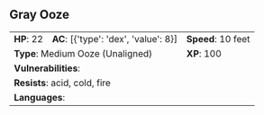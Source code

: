 ## Gray Ooze {#monster-gray-ooze}

```{=html}
<table class="table table-striped">
    <tbody>
        <tr>                    
            <td><b>HP</b>: 22</td>
            <td><b>AC</b>: [{'type': 'dex', 'value': 8}]</td>
            <td><b>Speed</b>: 10 feet</td>
        </tr>
        <tr>
            <td colspan="2"><b>Type</b>: Medium Ooze (Unaligned)</td>
            <td><b>XP</b>: 100</td>
        </tr>
        <tr>
            <td colspan="3"><b>Vulnerabilities</b>: </td>
        </tr>
        <tr>
            <td colspan="3"><b>Resists</b>: acid, cold, fire</td>
        </tr>
        <tr>
            <td colspan="3"><b>Languages</b>: </td>
        </tr>
    </tbody>
</table>
```